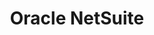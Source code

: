 ---
title: "Oracle NetSuite"
description: "How to enable and configure your Oracle NetSuite connection."
sidebarTitle: "NetSuite"
---